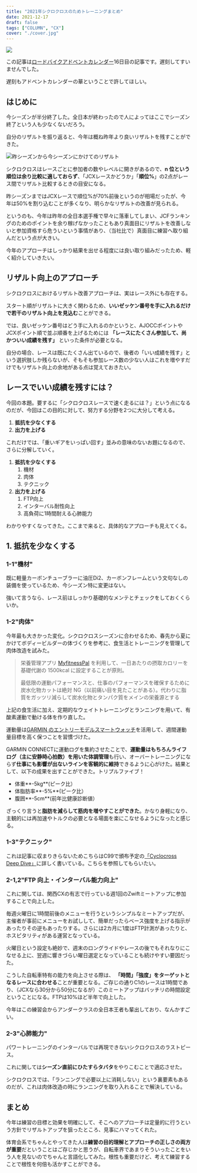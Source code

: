 ```yaml
---
title: "2021年シクロクロスのためトレーニングまとめ"
date: 2021-12-17
draft: false
tags: ["COLUMN", "CX"]
cover: "./cover.jpg"
---
```


![ ](./cover.jpg)

この記事は[ロードバイクアドベントカレンダー](https://adventar.org/calendars/6602)16日目の記事です。遅刻してすいませんでした。

遅刻もアドベントカレンダーの華ということで許してほしい。

## はじめに

今シーズンが半分終了した。全日本が終わったので人によってはここでシーズン終了という人も少なくないだろう。

自分のリザルトを振り返ると、今年は概ね昨年より良いリザルトを残すことができた。

![昨シーズンから今シーズンにかけてのリザルト](./result-20-21.jpg)

シクロクロスはレースごとに参加者の数やレベルに開きがあるので、**n 位という順位は余り比較に適しておらず**、「JCXレースかどうか」「**順位%**」の2点がレース間でリザルト比較するときの目安になる。

昨シーズンまではJCXレースで順位%が70%前後というのが相場だったが、今年は50%を割り込むことが多くなり、明らかなリザルトの改善が見られる。

というのも、今年は昨年の全日本選手権で早々に落車してしまい、JCFランキングのためのポイントを余り稼げなかったこともあり真面目にリザルトを改善しないと参加資格すら危ういという事情があり、（当社比で）真面目に練習へ取り組んだという点が大きい。

今年のアプローチはしっかり結果を出せる程度には良い取り組みだったため、軽く紹介していきたい。

## リザルト向上のアプローチ

シクロクロスにおけるリザルト改善アプローチは、実はレース外にも存在する。

スタート順がリザルトに大きく関わるため、**いいゼッケン番号を手に入れるだけで若干のリザルト向上を見込む**ことができる。

では、良いゼッケン番号はどう手に入れるのかというと、AJOCCポイントやJCXポイント順で並ぶ順番を上げるためには **「レースにたくさん参加して、尚かついい成績を残す」** といった条件が必要となる。

自分の場合、レースは既にたくさん出ているので、後者の「いい成績を残す」という選択肢しか残らないが、そもそも参加レース数の少ない人はこれを増やすだけでもリザルト向上の余地がある点は覚えておきたい。

## レースでいい成績を残すには？

今回の本題。要するに「シクロクロスレースで速く走るには？」という点になるのだが、今回はこの目的に対して、努力する分野を2つに大分して考える。

1. **抵抗を少なくする**
2. **出力を上げる**

これだけでは、「重いギアをいっぱい回す」並みの意味のないお題になるので、さらに分解していく。

1. **抵抗を少なくする**
   1. 機材
   2. 肉体
   3. テクニック
2. **出力を上げる**
   1. FTP向上
   2. インターバル耐性向上
   3. 高負荷に1時間耐える心肺能力

わかりやすくなってきた。ここまで来ると、具体的なアプローチも見えてくる。

## 1. 抵抗を少なくする

### 1-1"機材"

既に軽量カーボンチューブラーに油圧Di2、カーボンフレームという文句なしの装備を使っているため、今シーズン特に変更はない。

強いて言うなら、レース前はしっかり基礎的なメンテとチェックをしておくくらいか。

### 1-2"肉体"

今年最も大きかった変化。シクロクロスシーズンに合わせるため、春先から夏にかけてボディービルダーの体づくりを参考に、食生活とトレーニングを管理して肉体改造を試みた。

<LinkCard url="https://blog.gensobunya.net/post/2021/06/magma_cyclist/" />

> 栄養管理アプリ [MyfitnessPal](https://www.myfitnesspal.com/ja/) を利用して、一日あたりの摂取カロリーを基礎代謝の 1500kcal に設定することが原則。
>
> 最低限の運動パフォーマンスと、仕事のパフォーマンスを確保するために炭水化物カットは絶対 NG（以前痛い目を見たことがある）。代わりに脂質をガッツリ減らして炭水化物とタンパク質をメインの栄養源とする

上記の食生活に加え、定期的なウェイトトレーニングとランニングを用いて、有酸素運動で動ける体を作り直した。

運動量は[GARMIN のエントリーモデルスマートウォッチ](https://www.amazon.co.jp/dp/B096KJL2DS/)を活用して、週間運動量目標を高く保つことを習慣づけた。

<Amzn asin="B096KJL2DS" />

GARMIN CONNECTに運動ログを集約させたことで、**運動量はもちろんライフログ（主に安静時心拍数）を用いた体調管理**も行い、オーバートレーニングにならず**仕事にも影響が出ないラインを客観的に維持**できるように心がけた。結果として、以下の成果を出すことができた。トリプルファイブ！

- 体重**-5kg**(ピーク比）
- 体脂肪率**-5%**(ピーク比）
- 腹囲**-5cm**(前年比健康診断値）

ざっくり言うと**脂肪を減らして筋肉を増やすことができた**。かなり身軽になり、主観的には再加速やトルクの必要となる場面を楽にこなせるようになったと感じる。

### 1-3"テクニック"

これは記事に収まりきらないためこちらはC99で頒布予定の[「Cyclocross Deep Dive」](https://www.gensobunya.net/c99/)に詳しく書いている。こちらを参照してもらいたい。

<LinkCard url="https://www.melonbooks.co.jp/detail/detail.php?product_id=1163552" />

### 2-1,2"FTP 向上・インターバル能力向上"

これに関しては、関西CXの有志で行っている週1回のZwiftミートアップに参加することで向上した。

毎週火曜日に1時間前後のメニューを行うというシンプルなミートアップだが、主催者が事前にメニューをお試しして、簡単だったらベース強度を上げる指示があったりその逆もあったりする。さらには2カ月に1度はFTP計測があったりと、ホスピタリティがある運営となっている。

火曜日という設定も絶妙で、週末のロングライドやレースの後でもそれなりにこなせる上に、翌週に響きづらい曜日選定となっていることも続けやすい要因だった。

こうした自転車特有の能力を向上させる際は、 **「時間」「強度」をターゲットとなるレースに合わせる**ことが重要となる。ご存じの通りC1のレースは1時間であり、（JCXなら30分から50分になるが）このミートアップはバッチリの時間設定ということになる。FTPは10%ほど半年で向上した。

今年はこの練習会からアンダークラスの全日本王者も輩出しており、なんかすごい。

### 2-3"心肺能力"

パワートレーニングのインターバルでは再現できないシクロクロスのラストピース。

これに関しては**シーズン直前にひたすらタバタ**をやりこむことで適応させた。

シクロクロスでは、「ランニングで必要以上に消耗しない」という裏要素もあるのだが、これは肉体改造の時にランニングを取り入れることで解決している。

## まとめ

今年は練習の目標と効果を明確にして、そこへのアプローチは定量的に行うという方針でリザルトアップを狙ったところ、見事にハマってくれた。

体育会系でちゃんとやってきた人は**練習の目的理解とアプローチの正しさの両方が重要**だということはご存じかと思うが、自転車界であまりそういったことをいう人を見ないのでちゃんと言語化してみた。根性も重要だけど、考えて練習することで根性を何倍も活かすことができる。
